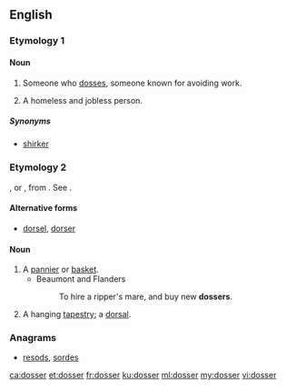 ==English==

===Etymology 1===
{{suffix|doss|er}}

====Noun====
{{en-noun}}

# {{context|British|Ireland|lang=en}} Someone who [[doss]]es, someone known for avoiding work.
# A homeless and jobless person.

=====Synonyms=====
* {{sense|one who avoids work}} [[shirker]]

===Etymology 2===
{{etyl|LL.|en}} {{lena}} {{term|dosserum|lang=la}}, or {{etyl|fr|en}} {{term|dossier|lang=fr||bundle of papers, part of a basket resting on the back}}, from {{etyl|la|en}} {{lena}} {{term|dorsum|lang=la||back}}. See {{term|dorsal|lang=en}}.

====Alternative forms====
* [[dorsel]], [[dorser]]

====Noun====
{{en-noun}}

# A [[pannier]] or [[basket]].
#* Beaumont and Flanders
#*: To hire a ripper's mare, and buy new '''dossers'''.
# A hanging [[tapestry]]; a [[dorsal]].

{{Webster 1913}}

===Anagrams===
* [[resods#English|resods]], [[sordes#English|sordes]]

[[ca:dosser]]
[[et:dosser]]
[[fr:dosser]]
[[ku:dosser]]
[[ml:dosser]]
[[my:dosser]]
[[vi:dosser]]